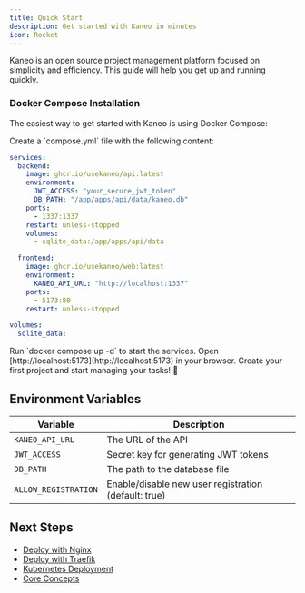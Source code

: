 ```yaml
---
title: Quick Start
description: Get started with Kaneo in minutes
icon: Rocket
---
```



Kaneo is an open source project management platform focused on simplicity and efficiency. This guide will help you get up and running quickly.

### Docker Compose Installation

The easiest way to get started with Kaneo is using Docker Compose:

<Steps>
<Step>
Create a `compose.yml` file with the following content:
</Step>

```yaml
services:
  backend:
    image: ghcr.io/usekaneo/api:latest
    environment:
      JWT_ACCESS: "your_secure_jwt_token"
      DB_PATH: "/app/apps/api/data/kaneo.db"
    ports:
      - 1337:1337
    restart: unless-stopped
    volumes:
      - sqlite_data:/app/apps/api/data

  frontend:
    image: ghcr.io/usekaneo/web:latest
    environment:
      KANEO_API_URL: "http://localhost:1337"
    ports:
      - 5173:80
    restart: unless-stopped

volumes:
  sqlite_data:
```

<Step>
Run `docker compose up -d` to start the services.
</Step>

<Step>
Open [http://localhost:5173](http://localhost:5173) in your browser.
</Step>

<Step>
Create your first project and start managing your tasks! 🎉
</Step>

</Steps>

## Environment Variables

| Variable | Description |
| -------- | ----------- |
| `KANEO_API_URL` | The URL of the API |
| `JWT_ACCESS` | Secret key for generating JWT tokens |
| `DB_PATH` | The path to the database file |
| `ALLOW_REGISTRATION` | Enable/disable new user registration (default: true) |

## Next Steps

- [Deploy with Nginx](/docs/deployments/nginx)
- [Deploy with Traefik](/docs/deployments/traefik)
- [Kubernetes Deployment](/docs/deployments/kubernetes)
- [Core Concepts](/docs/concepts/overview)